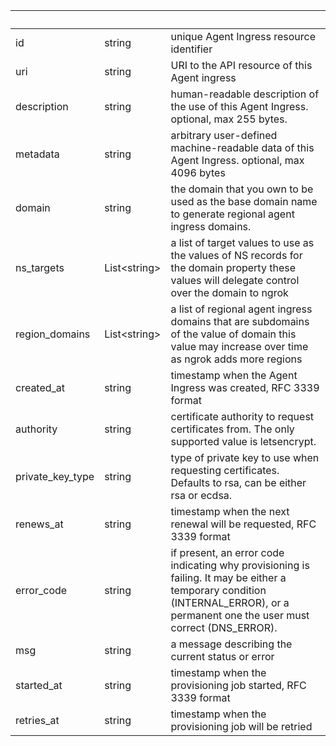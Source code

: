 | &nbsp; | &nbsp; | &nbsp; |
|---|---|---|
| id | string | unique Agent Ingress resource identifier |
| uri | string | URI to the API resource of this Agent ingress |
| description | string | human-readable description of the use of this Agent Ingress. optional, max 255 bytes. |
| metadata | string | arbitrary user-defined machine-readable data of this Agent Ingress. optional, max 4096 bytes |
| domain | string | the domain that you own to be used as the base domain name to generate regional agent ingress domains. |
| ns_targets | List&lt;string&gt; | a list of target values to use as the values of NS records for the domain property these values will delegate control over the domain to ngrok |
| region_domains | List&lt;string&gt; | a list of regional agent ingress domains that are subdomains of the value of domain this value may increase over time as ngrok adds more regions |
| created_at | string | timestamp when the Agent Ingress was created, RFC 3339 format |
| authority | string | certificate authority to request certificates from. The only supported value is letsencrypt. |
| private_key_type | string | type of private key to use when requesting certificates. Defaults to rsa, can be either rsa or ecdsa. |
| renews_at | string | timestamp when the next renewal will be requested, RFC 3339 format |
| error_code | string | if present, an error code indicating why provisioning is failing. It may be either a temporary condition (INTERNAL_ERROR), or a permanent one the user must correct (DNS_ERROR). |
| msg | string | a message describing the current status or error |
| started_at | string | timestamp when the provisioning job started, RFC 3339 format |
| retries_at | string | timestamp when the provisioning job will be retried |
